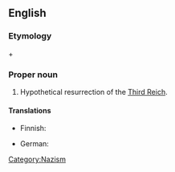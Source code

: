 ==English==
{{wikipedia}}

===Etymology===
{{term|fourth}} + {{term|Reich}}

===Proper noun===
{{en-proper noun|sg=[[fourth|Fourth]] [[Reich]]}}

# Hypothetical resurrection of the [[Third Reich]].

====Translations====
{{trans-top|Hypothetical resurrection of the Third Reich}}
* Finnish: {{t|fi|Neljäs valtakunta}}
{{trans-mid}}
* German: {{t-|de|Viertes Reich}}
{{trans-bottom}}

[[Category:Nazism]]
